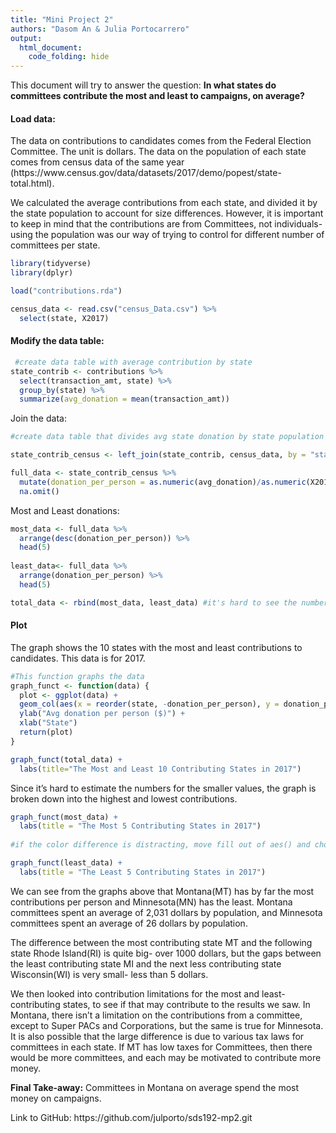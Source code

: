 ```yaml
---
title: "Mini Project 2"
authors: "Dasom An & Julia Portocarrero"
output: 
  html_document:
    code_folding: hide
---
```


This document will try to answer the question: **In what states do committees contribute the most and least to campaigns, on average?**


#### Load data: 

The data on contributions to candidates comes from the Federal Election Committee. The unit is dollars. The data on the population of each state comes from census data of the same year (https://www.census.gov/data/datasets/2017/demo/popest/state-total.html).

We calculated the average contributions from each state, and divided it by the state population to account for size differences. However, it is important to keep in mind that the contributions are from Committees, not individuals- using the population was our way of trying to control for different number of committees per state.  

```r
library(tidyverse)
library(dplyr)

load("contributions.rda")

census_data <- read.csv("census_Data.csv") %>%
  select(state, X2017)
```

#### Modify the data table:
```r
 #create data table with average contribution by state
state_contrib <- contributions %>%
  select(transaction_amt, state) %>%
  group_by(state) %>%
  summarize(avg_donation = mean(transaction_amt))
```

Join the data:

```r
#create data table that divides avg state donation by state population

state_contrib_census <- left_join(state_contrib, census_data, by = "state", na.rm = TRUE)

full_data <- state_contrib_census %>%
  mutate(donation_per_person = as.numeric(avg_donation)/as.numeric(X2017)) %>% 
  na.omit()
```

Most and Least donations:
```r
most_data <- full_data %>%
  arrange(desc(donation_per_person)) %>%
  head(5)
  
least_data<- full_data %>%
  arrange(donation_per_person) %>%
  head(5)

total_data <- rbind(most_data, least_data) #it's hard to see the numbers when you look at both together- better to have seperate graphs

```

#### Plot

The graph shows the 10 states with the most and least contributions to candidates. This data is for 2017. 


```r
#This function graphs the data
graph_funct <- function(data) { 
  plot <- ggplot(data) +
  geom_col(aes(x = reorder(state, -donation_per_person), y = donation_per_person, fill = donation_per_person), show.legend=F) +
  ylab("Avg donation per person ($)") +
  xlab("State")
  return(plot)
}
```

```r
graph_funct(total_data) +
  labs(title="The Most and Least 10 Contributing States in 2017")
```

Since it's hard to estimate the numbers for the smaller values, the graph is broken down into the highest and lowest contributions.

```r
graph_funct(most_data) +
  labs(title = "The Most 5 Contributing States in 2017")
  
#if the color difference is distracting, move fill out of aes() and choose a color
```

```r
graph_funct(least_data) +
  labs(title = "The Least 5 Contributing States in 2017")
```
 
We can see from the graphs above that Montana(MT) has by far the most contributions per person and Minnesota(MN) has the least. Montana committees spent an average of 2,031 dollars by population, and Minnesota committees spent an average of 26 dollars by population.

The difference between the most contributing state MT and the following state Rhode Island(RI) is quite big- over 1000 dollars, but the gaps between the least contributing state MI and the next less contributing state Wisconsin(WI) is very small- less than 5 dollars. 

We then looked into contribution limitations for the most and least-contributing states, to see if that may contribute to the results we saw. In Montana, there isn't a limitation on the contributions from a committee, except to Super PACs and Corporations, but the same is true for Minnesota. It is also possible that the large difference is due to various tax laws for committees in each state. If MT has low taxes for Committees, then there would be more committees, and each may be motivated to contribute more money. 

**Final Take-away:** Committees in Montana on average spend the most money on campaigns. 

Link to GitHub: https://github.com/julporto/sds192-mp2.git